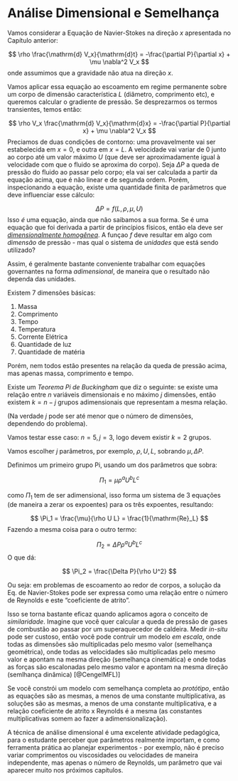 # Análise Dimensional e Semelhança {#dimensional}

Vamos considerar a Equação de Navier-Stokes na direção $x$ apresentada no Capítulo anterior:

$$
\rho \frac{\mathrm{d} V_x}{\mathrm{d}t} = -\frac{\partial P}{\partial x}  + \mu \nabla^2 V_x
$$
onde assumimos que a gravidade não atua na direção $x$.

Vamos aplicar essa equação ao escoamento em regime permanente sobre um corpo de dimensão característica $L$ (diâmetro, comprimento etc), e queremos calcular o gradiente de pressão. Se desprezarmos os termos transientes, temos então:

$$
\rho V_x \frac{\mathrm{d} V_x}{\mathrm{d}x} = -\frac{\partial P}{\partial x} + \mu \nabla^2 V_x
$$
Preciamos de duas condições de contorno: uma provavelmente vai ser estabelecida em $x=0$, e outra em $x=L$. A velocidade vai variar de 0 junto ao corpo até um valor máximo $U$ (que deve ser aproximadamente igual à velocidade com que o fluido se aproxima do corpo). Seja $\Delta P$ a queda de pressão do fluido ao passar pelo corpo; ela vai ser calculada a partir da equação acima, que é não linear e de segunda ordem. Porém, inspecionando a equação, existe uma quantidade finita de parâmetros que deve influenciar esse cálculo:

$$
\Delta P = f(L,\rho,\mu,U)
$$
Isso *é* uma equação, ainda que não saibamos a sua forma. Se é uma equação que foi derivada a partir de princípios físicos, então ela deve ser [*dimensionalmente homogênea*](https://en.wikipedia.org/wiki/Dimensional_analysis#Dimensional_homogeneity). A funçao $f$ deve resultar em algo com *dimensão* de pressão - mas qual o sistema de *unidades* que está sendo utilizado?

Assim, é geralmente bastante conveniente trabalhar com equações governantes na forma *adimensional*, de maneira que o resultado não dependa das unidades.

Existem 7 dimensões básicas:

1. Massa
2. Comprimento
3. Tempo
4. Temperatura
5. Corrente Elétrica
6. Quantidade de luz
7. Quantidade de matéria

Porém, nem todos estão presentes na relação da queda de pressão acima, mas apenas massa, comprimento e tempo.

Existe um *Teorema Pi de Buckingham* que diz o seguinte: se existe uma relação entre $n$ variáveis dimensionais e no máximo $j$ dimensões, então existem $k = n-j$ grupos adimensionais que representam a mesma relação. 

(Na verdade $j$ pode ser até menor que o número de dimensões, dependendo do problema).

Vamos testar esse caso: $n = 5, j = 3$, logo devem existir $k=2$ grupos.

Vamos escolher $j$ parâmetros, por exemplo, $\rho,U,L$, sobrando $\mu,\Delta P$.

Definimos um primeiro grupo Pi, usando um dos parâmetros que sobra:

$$
\Pi_1 = \mu \rho^a U^b L^c
$$

como $\Pi_1$ tem de ser adimensional, isso forma um sistema de 3 equações (de maneira a zerar os expoentes) para os três expoentes, resultando:

$$
\Pi_1 = \frac{\mu}{\rho U L} = \frac{1}{\mathrm{Re}_L}
$$
Fazendo a mesma coisa para o outro termo:

$$
\Pi_2 = \Delta P \rho^a U^b L^c
$$
O que dá:

$$
\Pi_2 = \frac{\Delta P}{\rho U^2} 
$$

Ou seja: em problemas de escoamento ao redor de corpos, a solução da Eq. de Navier-Stokes pode ser expressa como uma relação entre o número de Reynolds e este "coeficiente de atrito". 

Isso se torna bastante eficaz quando aplicamos agora o conceito de *similaridade*. Imagine que você quer calcular a queda de pressão de gases de combustão ao passar por um superaquecedor de caldeira. Medir *in-situ* pode ser custoso, então você pode contruir um modelo *em escala*, onde todas as dimensões são multiplicadas pelo mesmo valor (semelhança geométrica), onde todas as velocidades são multiplicadas pelo mesmo valor e apontam na mesma direção (semelhança cinemática) e onde todas as forças são escalonadas pelo mesmo valor e apontam na mesma direção (semlhança dinâmica) [@CengelMFL)]

Se você constrói um modelo com semelhança completa ao *protótipo*, então as equações são as mesmas, a menos de uma constante multiplicativa, as soluções são as mesmas, a menos de uma constante multiplicativa, e a relação coeficiente de atrito x Reynolds é a mesma (as constantes multiplicativas somem ao fazer a adimensionalização).

A técnica de análise dimensional é uma excelente atividade pedagógica, para o estudante perceber que parâmetros realmente importam, e como ferramenta prática ao planejar experimentos - por exemplo, não é preciso variar comprimentos ou viscosidades ou velocidades de maneira independente, mas apenas o número de Reynolds, um parâmetro que vai aparecer muito nos próximos capítulos.
